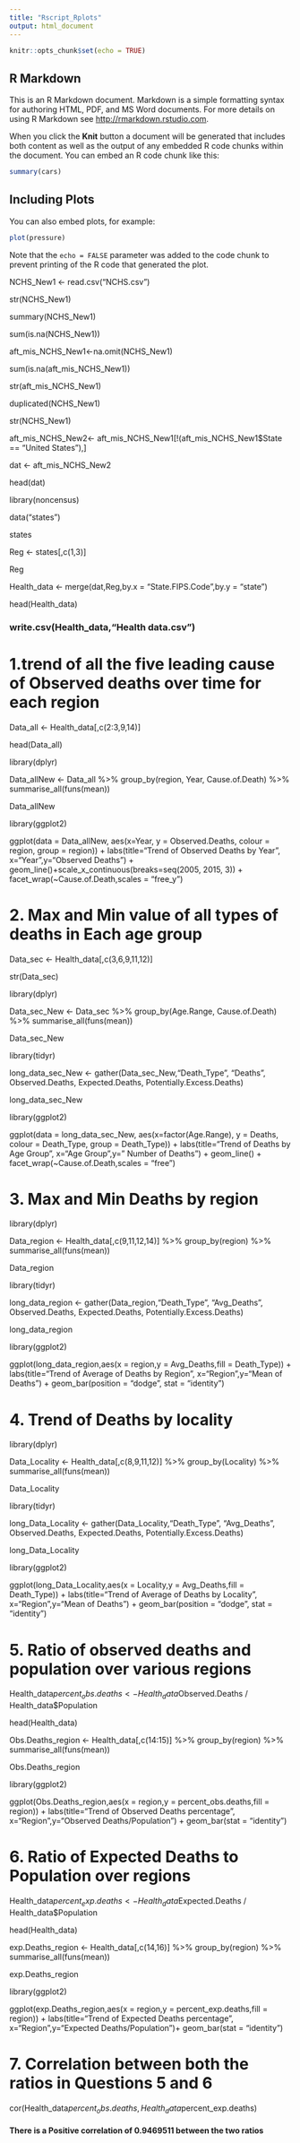 ---
title: "Rscript_Rplots"
output: html_document
---

```{r setup, include=FALSE}
knitr::opts_chunk$set(echo = TRUE)
```

## R Markdown

This is an R Markdown document. Markdown is a simple formatting syntax for authoring HTML, PDF, and MS Word documents. For more details on using R Markdown see <http://rmarkdown.rstudio.com>.

When you click the **Knit** button a document will be generated that includes both content as well as the output of any embedded R code chunks within the document. You can embed an R code chunk like this:

```{r cars}
summary(cars)
```

## Including Plots

You can also embed plots, for example:

```{r pressure, echo=FALSE}
plot(pressure)
```

Note that the `echo = FALSE` parameter was added to the code chunk to prevent printing of the R code that generated the plot.

NCHS_New1 <- read.csv("NCHS.csv")

str(NCHS_New1)

summary(NCHS_New1)

sum(is.na(NCHS_New1))

aft_mis_NCHS_New1<-na.omit(NCHS_New1)

sum(is.na(aft_mis_NCHS_New1))

str(aft_mis_NCHS_New1)

duplicated(NCHS_New1)

str(NCHS_New1)

aft_mis_NCHS_New2<- aft_mis_NCHS_New1[!(aft_mis_NCHS_New1$State == "United States"),]

dat <- aft_mis_NCHS_New2

head(dat)

library(noncensus)

data("states")

states

Reg <- states[,c(1,3)]

Reg

Health_data <- merge(dat,Reg,by.x = "State.FIPS.Code",by.y = "state")

head(Health_data)

### write.csv(Health_data,"Health data.csv")

# 1.trend of all the five leading cause of Observed deaths over time for each region

Data_all <- Health_data[,c(2:3,9,14)]

head(Data_all)

library(dplyr)

Data_allNew <- Data_all  %>%
  group_by(region, Year, Cause.of.Death) %>%
  summarise_all(funs(mean))

Data_allNew

library(ggplot2)

ggplot(data = Data_allNew, aes(x=Year, y = Observed.Deaths, colour = region, group = region)) + labs(title="Trend of Observed Deaths by Year", x="Year",y="Observed Deaths") +
  geom_line()+scale_x_continuous(breaks=seq(2005, 2015, 3)) + facet_wrap(~Cause.of.Death,scales = "free_y")


# 2. Max and Min value of all types of deaths in Each age group

Data_sec <- Health_data[,c(3,6,9,11,12)]

str(Data_sec)

library(dplyr)

Data_sec_New <- Data_sec  %>%
  group_by(Age.Range, Cause.of.Death) %>%
  summarise_all(funs(mean))

Data_sec_New

library(tidyr)

long_data_sec_New <- gather(Data_sec_New,"Death_Type", "Deaths", Observed.Deaths, Expected.Deaths, Potentially.Excess.Deaths)

long_data_sec_New

library(ggplot2)

ggplot(data = long_data_sec_New, aes(x=factor(Age.Range), y = Deaths, colour = Death_Type, group = Death_Type)) + labs(title="Trend of Deaths by Age Group", x="Age Group",y=" Number of Deaths") + 
  geom_line() + facet_wrap(~Cause.of.Death,scales = "free")


# 3. Max and Min Deaths by region

library(dplyr)

Data_region <- Health_data[,c(9,11,12,14)] %>%
  group_by(region) %>%
  summarise_all(funs(mean))

Data_region

library(tidyr)

long_data_region <- gather(Data_region,"Death_Type", "Avg_Deaths", Observed.Deaths, Expected.Deaths, Potentially.Excess.Deaths)

long_data_region

library(ggplot2)

ggplot(long_data_region,aes(x = region,y = Avg_Deaths,fill = Death_Type)) + labs(title="Trend of Average of Deaths by Region", x="Region",y="Mean of Deaths") + geom_bar(position = "dodge", stat = "identity")

# 4. Trend of Deaths by locality

library(dplyr)

Data_Locality <- Health_data[,c(8,9,11,12)] %>%
  group_by(Locality) %>%
  summarise_all(funs(mean))

Data_Locality

library(tidyr)

long_Data_Locality <- gather(Data_Locality,"Death_Type", "Avg_Deaths", Observed.Deaths, Expected.Deaths, Potentially.Excess.Deaths)

long_Data_Locality

library(ggplot2)

ggplot(long_Data_Locality,aes(x = Locality,y = Avg_Deaths,fill = Death_Type)) + labs(title="Trend of Average of Deaths by Locality", x="Region",y="Mean of Deaths") + geom_bar(position = "dodge", stat = "identity")

# 5. Ratio of observed deaths and population over various regions

Health_data$percent_obs.deaths <- Health_data$Observed.Deaths / Health_data$Population

head(Health_data)

Obs.Deaths_region <- Health_data[,c(14:15)] %>%
  group_by(region) %>%
  summarise_all(funs(mean))

Obs.Deaths_region

library(ggplot2)

ggplot(Obs.Deaths_region,aes(x = region,y = percent_obs.deaths,fill = region)) + labs(title="Trend of Observed Deaths percentage", x="Region",y="Observed Deaths/Population") + geom_bar(stat = "identity")

# 6. Ratio of Expected Deaths to Population over regions

Health_data$percent_exp.deaths <- Health_data$Expected.Deaths / Health_data$Population

head(Health_data)

exp.Deaths_region <- Health_data[,c(14,16)] %>%
  group_by(region) %>%
  summarise_all(funs(mean))

exp.Deaths_region

library(ggplot2)

ggplot(exp.Deaths_region,aes(x = region,y = percent_exp.deaths,fill = region)) + labs(title="Trend of Expected Deaths percentage", x="Region",y="Expected Deaths/Population")+ geom_bar(stat = "identity")

# 7. Correlation between both the ratios in Questions 5 and 6

cor(Health_data$percent_obs.deaths,Health_data$percent_exp.deaths)

#### There is a Positive correlation of 0.9469511 between the two ratios
